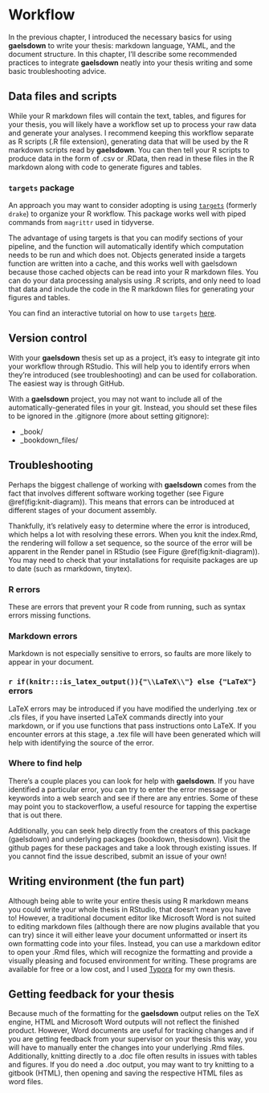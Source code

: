 # Workflow

In the previous chapter, I introduced the necessary basics for using **gaelsdown** to write your thesis: markdown language, YAML, and the document structure. In this chapter, I'll describe some recommended practices to integrate **gaelsdown** neatly into your thesis writing and some basic troubleshooting advice.

## Data files and scripts

While your R markdown files will contain the text, tables, and figures for your thesis, you will likely have a workflow set up to process your raw data and generate your analyses. I recommend keeping this workflow separate as R scripts (.R file extension), generating data that will be used by the R markdown scripts read by **gaelsdown**. You can then tell your R scripts to produce data in the form of .csv or .RData, then read in these files in the R markdown along with code to generate figures and tables.

### `targets` package

An approach you may want to consider adopting is using [`targets`](https://books.ropensci.org/targets/) (formerly `drake`) to organize your R workflow. This package works well with piped commands from `magrittr` used in tidyverse.

The advantage of using targets is that you can modify sections of your pipeline, and the function will automatically identify which computation needs to be run and which does not. Objects generated inside a targets function are written into a cache, and this works well with gaelsdown because those cached objects can be read into your R markdown files. You can do your data processing analysis using .R scripts, and only need to load that data and include the code in the R markdown files for generating your figures and tables.

You can find an interactive tutorial on how to use `targets` [here](https://github.com/wlandau/targets-tutorial).

## Version control

With your **gaelsdown** thesis set up as a project, it's easy to integrate git into your workflow through RStudio. This will help you to identify errors when they're introduced (see troubleshooting) and can be used for collaboration. The easiest way is through GitHub.

With a **gaelsdown** project, you may not want to include all of the automatically-generated files in your git. Instead, you should set these files to be ignored in the .gitignore (more about setting gitignore):

* _book/
* _bookdown_files/

## Troubleshooting

Perhaps the biggest challenge of working with **gaelsdown** comes from the fact that involves different software working together (see  Figure \@ref(fig:knit-diagram)). This means that errors can be introduced at different stages of your document assembly.

Thankfully, it's relatively easy to determine where the error is introduced, which helps a lot with resolving these errors. When you knit the index.Rmd, the rendering will follow a set sequence, so the source of the error will be apparent in the Render panel in RStudio (see Figure \@ref(fig:knit-diagram)). You may need to check that your installations for requisite packages are up to date (such as rmarkdown, tinytex).

### R errors

These are errors that prevent your R code from running, such as syntax errors missing functions.

### Markdown errors

Markdown is not especially sensitive to errors, so faults are more likely to appear in your document.

### `r if(knitr:::is_latex_output()){"\\LaTeX\\"} else {"LaTeX"}` errors

LaTeX errors may be introduced if you have modified the underlying .tex or .cls files, if you have inserted LaTeX commands directly into your markdown, or if you use functions that pass instructions onto LaTeX. If you encounter errors at this stage, a .tex file will have been generated which will help with identifying the source of the error.

### Where to find help

There's a couple places you can look for help with **gaelsdown**. If you have identified a particular error, you can try to enter the error message or keywords into a web search and see if there are any entries. Some of these may point you to stackoverflow, a useful resource for tapping the expertise that is out there.

Additionally, you can seek help directly from the creators of this package (gaelsdown) and underlying packages (bookdown, thesisdown). Visit the github pages for these packages and take a look through existing issues. If you cannot find the issue described, submit an issue of your own!

## Writing environment (the fun part)

Although being able to write your entire thesis using R markdown means you could write your whole thesis in RStudio, that doesn't mean you have to! However, a traditional document editor like Microsoft Word is not suited to editing markdown files (although there are now plugins available that you can try) since it will either leave your document unformatted or insert its own formatting code into your files. Instead, you can use a markdown editor to open your .Rmd files, which will recognize the formatting and provide a visually pleasing and focused environment for writing. These programs are available for free or a low cost, and I used [Typora](http://typora.io) for my own thesis.

## Getting feedback for your thesis

Because much of the formatting for the **gaelsdown** output relies on the TeX engine, HTML and Microsoft Word outputs will not reflect the finished product. However, Word documents are useful for tracking changes and if you are getting feedback from your supervisor on your thesis this way, you will have to manually enter the changes into your underlying .Rmd files. Additionally, knitting directly to a .doc file often results in issues with tables and figures. If you do need a .doc output, you may want to try knitting to a gitbook (HTML), then opening and saving the respective HTML files as word files.

